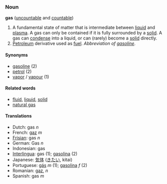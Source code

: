 ===Noun===
'''gas''' ([[uncountable]] and [[countable]])

# A fundamental state of matter that is intermediate between [[liquid]] and [[plasma]].  A gas can only be contained if it is fully surrounded by a [[solid]].  A gas can [[condense]] into a liquid, or can (rarely) become a [[solid]] directly.
# [[Petroleum]] derivative used as [[fuel]].  ''Abbreviation of [[gasoline]]''.

====Synonyms====
*[[gasoline]] (2)
*[[petrol]] (2)
*[[vapor]] / [[vapour]] (1)

====Related words====
*[[fluid]], [[liquid]], [[solid]]
*[[natural gas]]

====Translations====
*Dutch: gas ''n''
*French: [[gaz]] ''m''
*[[Frisian]]: gas ''n''
*German: Gas ''n''
*Indonesian: gas
*[[Interlingua]]: gas (1); [[gasolina]] (2)
*Japanese: [[気体]] ([[きたい]], kitai)
*Portuguese: [[gás]] ''m'' (1); [[gasolina]] ''f'' (2)
*Romanian: [[gaz]], ''n''
*Spanish: gas ''m''